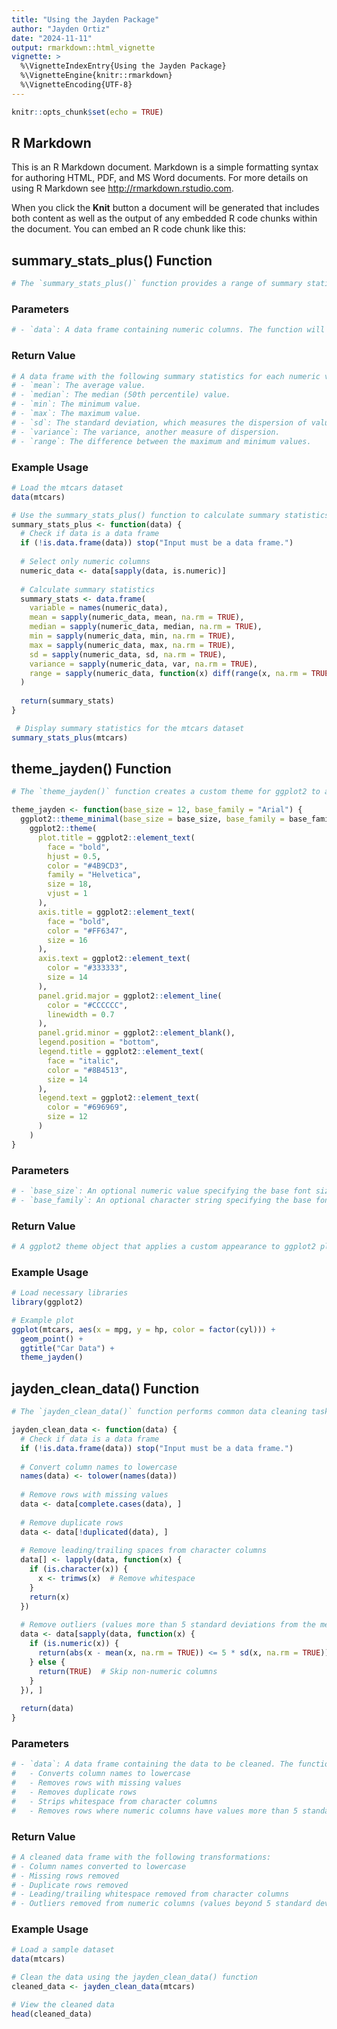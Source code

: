 ```yaml
---
title: "Using the Jayden Package"
author: "Jayden Ortiz"
date: "2024-11-11"
output: rmarkdown::html_vignette
vignette: >
  %\VignetteIndexEntry{Using the Jayden Package}
  %\VignetteEngine{knitr::rmarkdown}
  %\VignetteEncoding{UTF-8}
---
```


```r
knitr::opts_chunk$set(echo = TRUE)
```

## R Markdown

This is an R Markdown document. Markdown is a simple formatting syntax for authoring HTML, PDF, and MS Word documents. For more details on using R Markdown see <http://rmarkdown.rstudio.com>.

When you click the **Knit** button a document will be generated that includes both content as well as the output of any embedded R code chunks within the document. You can embed an R code chunk like this:

## summary_stats_plus() Function

```r

# The `summary_stats_plus()` function provides a range of summary statistics for each numeric column in a data frame. It calculates the mean, median, minimum, maximum, standard deviation, variance, and range for each numeric variable

```

### Parameters

```r
# - `data`: A data frame containing numeric columns. The function will ignore non-numeric columns.

```

### Return Value

```r

# A data frame with the following summary statistics for each numeric variable:
# - `mean`: The average value.
# - `median`: The median (50th percentile) value.
# - `min`: The minimum value.
# - `max`: The maximum value.
# - `sd`: The standard deviation, which measures the dispersion of values around the mean.
# - `variance`: The variance, another measure of dispersion.
# - `range`: The difference between the maximum and minimum values.

```

### Example Usage

```r

# Load the mtcars dataset
data(mtcars)
```

```r

# Use the summary_stats_plus() function to calculate summary statistics
summary_stats_plus <- function(data) {
  # Check if data is a data frame
  if (!is.data.frame(data)) stop("Input must be a data frame.")
  
  # Select only numeric columns
  numeric_data <- data[sapply(data, is.numeric)]
  
  # Calculate summary statistics
  summary_stats <- data.frame(
    variable = names(numeric_data),
    mean = sapply(numeric_data, mean, na.rm = TRUE),
    median = sapply(numeric_data, median, na.rm = TRUE),
    min = sapply(numeric_data, min, na.rm = TRUE),
    max = sapply(numeric_data, max, na.rm = TRUE),
    sd = sapply(numeric_data, sd, na.rm = TRUE),
    variance = sapply(numeric_data, var, na.rm = TRUE),
    range = sapply(numeric_data, function(x) diff(range(x, na.rm = TRUE)))
  )
  
  return(summary_stats)
}

```

```r

 # Display summary statistics for the mtcars dataset
summary_stats_plus(mtcars)

```

## theme_jayden() Function

```r

# The `theme_jayden()` function creates a custom theme for ggplot2 to apply specific colors, fonts, and grid styles across plots.

theme_jayden <- function(base_size = 12, base_family = "Arial") {
  ggplot2::theme_minimal(base_size = base_size, base_family = base_family) +
    ggplot2::theme(
      plot.title = ggplot2::element_text(
        face = "bold", 
        hjust = 0.5, 
        color = "#4B9CD3",     
        family = "Helvetica",   
        size = 18,
        vjust = 1                
      ),
      axis.title = ggplot2::element_text(
        face = "bold", 
        color = "#FF6347",      
        size = 16               
      ),
      axis.text = ggplot2::element_text(
        color = "#333333",      
        size = 14               
      ),
      panel.grid.major = ggplot2::element_line(
        color = "#CCCCCC",      
        linewidth = 0.7         
      ),
      panel.grid.minor = ggplot2::element_blank(),  
      legend.position = "bottom",
      legend.title = ggplot2::element_text(
        face = "italic", 
        color = "#8B4513",      
        size = 14               
      ),
      legend.text = ggplot2::element_text(
        color = "#696969",      
        size = 12               
      )
    )
}

```

### Parameters

```r

# - `base_size`: An optional numeric value specifying the base font size for the theme. Default is 12.
# - `base_family`: An optional character string specifying the base font family. Default is "Arial".

```

### Return Value

```r

# A ggplot2 theme object that applies a custom appearance to ggplot2 plots, including customized colors, fonts, and grid lines.

```

### Example Usage 

```r

# Load necessary libraries
library(ggplot2)

# Example plot
ggplot(mtcars, aes(x = mpg, y = hp, color = factor(cyl))) +
  geom_point() +
  ggtitle("Car Data") +
  theme_jayden()

```

## jayden_clean_data() Function

```r

# The `jayden_clean_data()` function performs common data cleaning tasks

jayden_clean_data <- function(data) {
  # Check if data is a data frame
  if (!is.data.frame(data)) stop("Input must be a data frame.")
  
  # Convert column names to lowercase
  names(data) <- tolower(names(data))
  
  # Remove rows with missing values
  data <- data[complete.cases(data), ]
  
  # Remove duplicate rows
  data <- data[!duplicated(data), ]
  
  # Remove leading/trailing spaces from character columns
  data[] <- lapply(data, function(x) {
    if (is.character(x)) {
      x <- trimws(x)  # Remove whitespace
    }
    return(x)
  })
  
  # Remove outliers (values more than 5 standard deviations from the mean)
  data <- data[sapply(data, function(x) {
    if (is.numeric(x)) {
      return(abs(x - mean(x, na.rm = TRUE)) <= 5 * sd(x, na.rm = TRUE))
    } else {
      return(TRUE)  # Skip non-numeric columns
    }
  }), ]
  
  return(data)
}

```

### Parameters

```r

# - `data`: A data frame containing the data to be cleaned. The function will perform the following:
#   - Converts column names to lowercase
#   - Removes rows with missing values
#   - Removes duplicate rows
#   - Strips whitespace from character columns
#   - Removes rows where numeric columns have values more than 5 standard deviations away from the mean.

```

### Return Value 

```r

# A cleaned data frame with the following transformations:
# - Column names converted to lowercase
# - Missing rows removed
# - Duplicate rows removed
# - Leading/trailing whitespace removed from character columns
# - Outliers removed from numeric columns (values beyond 5 standard deviations)

```

### Example Usage

```r

# Load a sample dataset
data(mtcars)

# Clean the data using the jayden_clean_data() function
cleaned_data <- jayden_clean_data(mtcars)

# View the cleaned data
head(cleaned_data)

```

